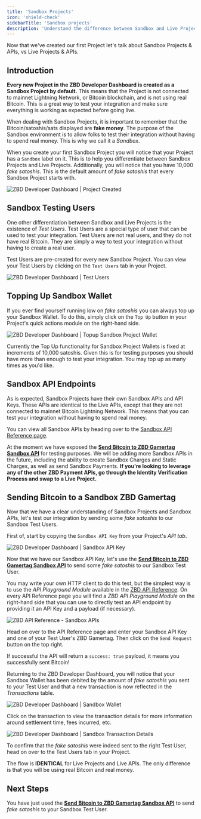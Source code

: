 ```yaml
---
title: 'Sandbox Projects'
icon: 'shield-check'
sidebarTitle: 'Sandbox projects'
description: 'Understand the difference between Sandbox and Live Projects.'
---
```


Now that we've created our first Project let's talk about Sandbox Projects & APIs, vs Live Projects & APIs.

## Introduction

**Every new Project in the ZBD Developer Dashboard is created as a Sandbox Project by default.** This means that the Project is not connected to mainnet Lightning Network, or Bitcoin blockchain, and is not using real Bitcoin. This is a great way to test your integration and make sure everything is working as expected before going live.

When dealing with Sandbox Projects, it is important to remember that the Bitcoin/satoshis/sats displayed are **fake money**. The purpose of the Sandbox environment is to allow folks to test their integration without having to spend real money. This is why we call it a _Sandbox_.

When you create your first Sandbox Project you will notice that your Project has a `Sandbox` label on it. This is to help you differentiate between Sandbox Projects and Live Projects. Additionally, you will notice that you have 10,000 _fake satoshis_. This is the default amount of _fake satoshis_ that every Sandbox Project starts with.

<Frame type="glass">
  <img src="/img/v2/devdash/sandbox-project-created.png" alt="ZBD Developer Dashboard | Project Created" />
</Frame>
<br />

## Sandbox Testing Users

One other differentiation between Sandbox and Live Projects is the existence of _Test Users_. Test Users are a special type of user that can be used to test your integration. Test Users are not real users, and they do not have real Bitcoin. They are simply a way to test your integration without having to create a real user.

Test Users are pre-created for every new Sandbox Project. You can view your Test Users by clicking on the `Test Users` tab in your Project.

<Frame type="glass">
  <img src="/img/v2/devdash/sandbox-test-users.png" alt="ZBD Developer Dashboard | Test Users" />
</Frame>
<br />

## Topping Up Sandbox Wallet

If you ever find yourself running low on _fake satoshis_ you can always top up your Sandbox Wallet. To do this, simply click on the `Top Up` button in your Project's quick actions module on the right-hand side.

<Frame type="glass">
  <img src="/img/v2/devdash/sandbox-topup-wallet.png" alt="ZBD Developer Dashboard | Topup Sandbox Project Wallet" />
</Frame>
<br />

<Note>Currently the Top Up functionality for Sandbox Project Wallets is fixed at increments of 10,000 satoshis. Given this is for testing purposes you should have more than enough to test your integration.
You may top up as many times as you'd like.</Note>

## Sandbox API Endpoints

As is expected, Sandbox Projects have their own Sandbox APIs and API Keys. These APIs are identical to the Live APIs, except that they are not connected to mainnet Bitcoin Lightning Network. This means that you can test your integration without having to spend real money.

You can view all Sandbox APIs by heading over to the [Sandbox API Reference page](/payments/api/gamertags/send).

<Note>At the moment we have exposed the [**Send Bitcoin to ZBD Gamertag Sandbox API**](/payments/api/gamertags/send) for testing purposes. We will be adding more Sandbox APIs in the future, including the ability to create Sandbox Charges and Static Charges, as well as send Sandbox Payments.
**If you're looking to leverage any of the other ZBD Payment APIs, go through the Identity Verification Process and swap to a Live Project.**</Note>

## Sending Bitcoin to a Sandbox ZBD Gamertag

Now that we have a clear understanding of Sandbox Projects and Sandbox APIs, let's test our integration by sending some _fake satoshis_ to our Sandbox Test Users.

First of, start by copying the `Sandbox API Key` from your Project's _API tab_.

<Frame type="glass">
  <img src="/img/v2/devdash/sandbox-api-key.png" alt="ZBD Developer Dashboard | Sandbox API Key" />
</Frame>
<br />

Now that we have our Sandbox API Key, let's use the [**Send Bitcoin to ZBD Gamertag Sandbox API**](/payments/api/gamertags/send) to send some _fake satoshis_ to our Sandbox Test User.

You may write your own HTTP client to do this test, but the simplest way is to use the _API Playground Module_ available in the [ZBD API Reference](https://zbd.dev/api-reference). On every API Reference page you will find a _ZBD API Playground Module_ on the right-hand side that you can use to directly test an API endpoint by providing it an API Key and a payload (if necessary).

<Frame type="glass" caption="Replace YOUR_API_KEY_HERE with your Sandbox API Key">
  <img src="/img/v2/devdash/sandbox-doc-portal.png" alt="ZBD API Reference - Sandbox APIs" />
</Frame>
<br />

Head on over to the API Reference page and enter your Sandbox API Key and one of your Test User's ZBD Gamertag. Then click on the `Send Request` button on the top right.

If successful the API will return a `success: true` payload, it means you successfully sent Bitcoin!

Returning to the ZBD Developer Dashboard, you will notice that your Sandbox Wallet has been debited by the amount of _fake satoshis_ you sent to your Test User and that a new transaction is now reflected in the _Transactions_ table.

<Frame type="glass">
  <img src="/img/v2/devdash/sandbox-wallet-post-tx.png" alt="ZBD Developer Dashboard | Sandbox Wallet" />
</Frame>
<br />

Click on the transaction to view the transaction details for more information around settlement time, fees incurred, etc.

<Frame type="glass">
  <img src="/img/v2/devdash/sandbox-tx-details.png" alt="ZBD Developer Dashboard | Sandbox Transaction Details" />
</Frame>
<br />

<Note>To confirm that the _fake satoshis_ were indeed sent to the right Test User, head on over to the Test Users tab in your Project.</Note>

<Tip>The flow is **IDENTICAL** for Live Projects and Live APIs. The only difference is that you will be using real Bitcoin and real money.</Tip>

## Next Steps

You have just used the [**Send Bitcoin to ZBD Gamertag Sandbox API**](/payments/api/gamertags/send) to send _fake satoshis_ to your Sandbox Test User.

